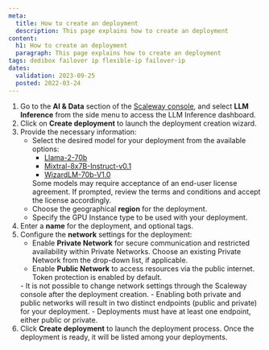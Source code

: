 ```yaml
---
meta:
  title: How to create an deployment
  description: This page explains how to create an deployment
content:
  h1: How to create an deployment
  paragraph: This page explains how to create an deployment
tags: dedibox failover ip flexible-ip failover-ip
dates:
  validation: 2023-09-25
  posted: 2022-03-24
---
```


1. Go to the **AI & Data** section of the [Scaleway console](https://console.scaleway.com/), and select **LLM Inference** from the side menu to access the LLM Inference dashboard.
2. Click on **Create deployment** to launch the deployment creation wizard.
3. Provide the necessary information:
    - Select the desired model for your deployment from the available options:
        - [Llama-2-70b](/ai-data/llm-inference/reference-content/llama-2-70b)
        - [Mixtral-8x7B-Instruct-v0.1](/ai-data/llm-inference/reference-content/mixtral-8x7b)
        - [WizardLM-70b-V1.0](/ai-data/llm-inference/reference-content/wizardlm-70b)
        <Message type="note">
          Some models may require acceptance of an end-user license agreement. If prompted, review the terms and conditions and accept the license accordingly.
        </Message>
    - Choose the geographical **region** for the deployment.
    - Specify the GPU Instance type to be used with your deployment.
4. Enter a **name** for the deployment, and optional tags.
5. Configure the **network** settings for the deployment:
    - Enable **Private Network** for secure communication and restricted availability within Private Networks. Choose an existing Private Network from the drop-down list, if applicable.
    - Enable **Public Network** to access resources via the public internet. Token protection is enabled by default.
    <Message type="important">
      - It is not possible to change network settings through the Scaleway console after the deployment creation. 
      - Enabling both private and public networks will result in two distinct endpoints (public and private) for your deployment.
      - Deployments must have at least one endpoint, either public or private.
    </Message>
6. Click **Create deployment** to launch the deployment process. Once the deployment is ready, it will be listed among your deployments.
